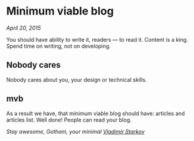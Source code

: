

# Minimum viable blog

_April 20, 2015_

You should have ability to write it, readers — to read it.
Content is a king. Spend time on writing, not on developing.

## Nobody cares

Nobody cares about you, your design or technical skills.

## mvb

As a result we have, that minimum viable blog should have: articles
and articles list. Well done! People can read your blog.

_Stay awesome, Gotham,_
_your minimal [Vladimir Starkov](https://iamstarkov.com/)_


<ArticleMenu />
